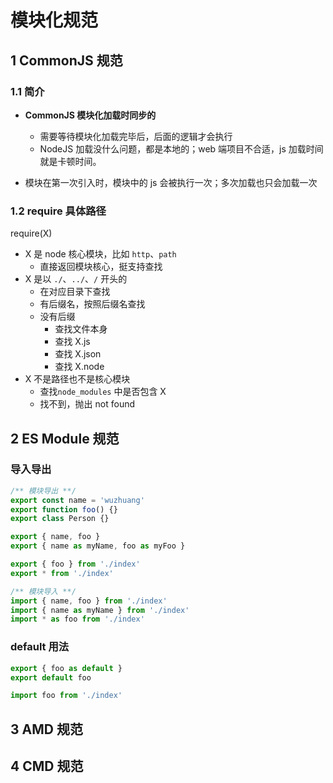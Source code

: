 # 模块化规范

## 1 CommonJS 规范

### 1.1 简介

- **CommonJS 模块化加载时同步的**

  - 需要等待模块化加载完毕后，后面的逻辑才会执行
  - NodeJS 加载没什么问题，都是本地的；web 端项目不合适，js 加载时间就是卡顿时间。

- 模块在第一次引入时，模块中的 js 会被执行一次；多次加载也只会加载一次

### 1.2 require 具体路径

require(X)

- X 是 node 核心模块，比如 `http`、`path`
  - 直接返回模块核心，挺支持查找
- X 是以 `./`、`../`、`/` 开头的
  - 在对应目录下查找
  - 有后缀名，按照后缀名查找
  - 没有后缀
    - 查找文件本身
    - 查找 X.js
    - 查找 X.json
    - 查找 X.node
- X 不是路径也不是核心模块
  - 查找`node_modules` 中是否包含 X
  - 找不到，抛出 not found

## 2 ES Module 规范

### 导入导出

```js
/** 模块导出 **/
export const name = 'wuzhuang'
export function foo() {}
export class Person {}

export { name, foo }
export { name as myName, foo as myFoo }

export { foo } from './index'
export * from './index'

/** 模块导入 **/
import { name, foo } from './index'
import { name as myName } from './index'
import * as foo from './index'
```

### default 用法

```js
export { foo as default }
export default foo

import foo from './index'
```

## 3 AMD 规范

## 4 CMD 规范
